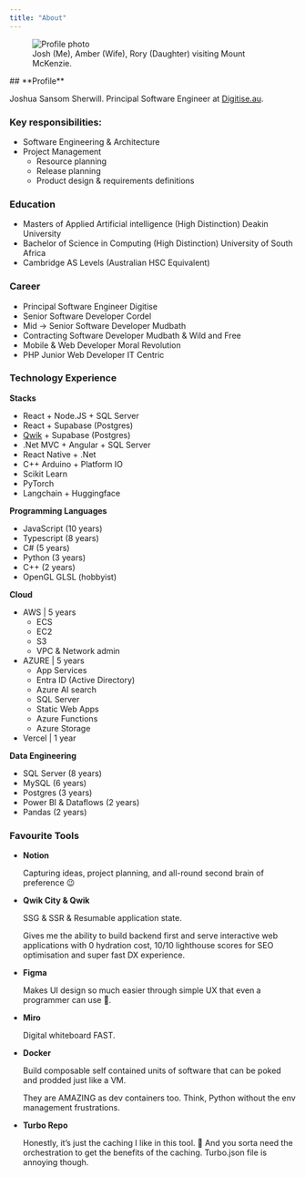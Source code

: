 ```yaml
---
title: "About"
---
```


<section>
<figure>
<img width={640} height={480} src={ProfilePhoto} alt="Profile photo" />
<figcaption>Josh (Me), Amber (Wife), Rory (Daughter) visiting Mount McKenzie.</figcaption>
</figure>
## **Profile**

Joshua Sansom Sherwill.
Principal Software Engineer at [Digitise.au](http://Digitise.au).

### **Key responsibilities:**

- Software Engineering & Architecture
- Project Management
    - Resource planning
    - Release planning
    - Product design & requirements definitions

### **Education**

- Masters of Applied Artificial intelligence
(High Distinction)
Deakin University
- Bachelor of Science in Computing
(High Distinction)
University of South Africa
- Cambridge AS Levels
(Australian HSC Equivalent)

### **Career**

- Principal Software Engineer
Digitise
- Senior Software Developer
Cordel
- Mid → Senior Software Developer
Mudbath
- Contracting Software Developer
Mudbath & Wild and Free
- Mobile & Web Developer
Moral Revolution
- PHP Junior Web Developer
IT Centric

### **Technology Experience**

**Stacks**

- React + Node.JS + SQL Server
- React + Supabase (Postgres)
- [Qwik](https://qwik.dev) + Supabase (Postgres)
- .Net MVC + Angular + SQL Server
- React Native + .Net
- C++ Arduino + Platform IO
- Scikit Learn
- PyTorch
- Langchain + Huggingface

**Programming Languages**

- JavaScript (10 years)
- Typescript (8 years)
- C# (5 years)
- Python (3 years)
- C++ (2 years)
- OpenGL GLSL (hobbyist)

**Cloud**

- AWS | 5 years
    - ECS
    - EC2
    - S3
    - VPC & Network admin
- AZURE | 5 years
    - App Services
    - Entra ID (Active Directory)
    - Azure AI search
    - SQL Server
    - Static Web Apps
    - Azure Functions
    - Azure Storage
- Vercel | 1 year

**Data Engineering**

- SQL Server (8 years)
- MySQL (6 years)
- Postgres (3 years)
- Power BI  & Dataflows (2 years)
- Pandas (2 years)

### Favourite Tools

- **Notion**
    
    Capturing ideas, project planning, and all-round second brain of preference 😉
    
- **Qwik City & Qwik**
    
    SSG & SSR & Resumable application state.
    
    Gives me the ability to build backend first and serve interactive web applications  with 0 hydration cost, 10/10 lighthouse scores for SEO optimisation and super fast DX experience.
    
- **Figma**
    
    Makes UI design so much easier through simple UX that even a programmer can use 🤪.
    
- **Miro**
    
    Digital whiteboard FAST.
    

- **Docker**
    
    Build composable self contained units of software that can be poked and prodded just like a VM.
    
    They are AMAZING as dev containers too. Think, Python without the env management frustrations.
    
- **Turbo Repo**
    
    Honestly, it’s just the caching I like in this tool. 🤔 And you sorta need the orchestration to get the benefits of the caching. Turbo.json file is annoying though.
</section>